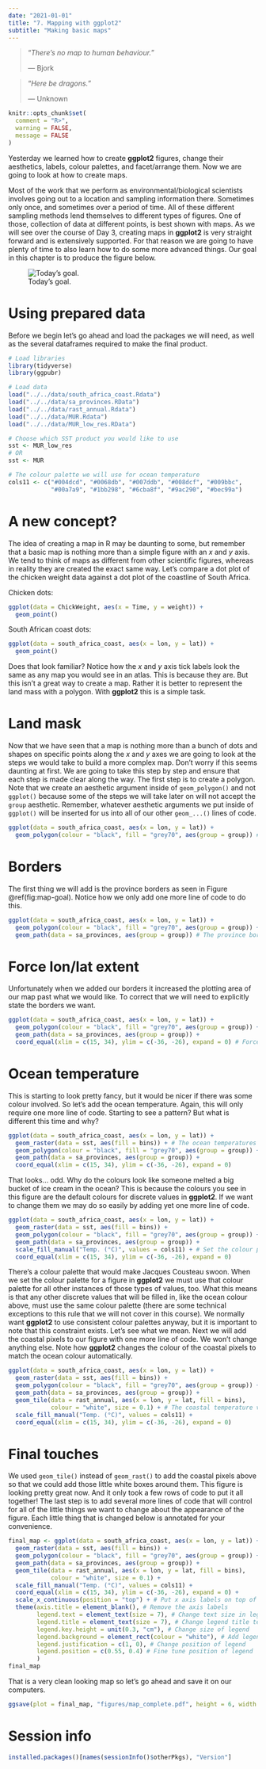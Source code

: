 ```yaml
---
date: "2021-01-01"
title: "7. Mapping with ggplot2"
subtitle: "Making basic maps"
---
```



> "*There's no map to human behaviour.*"
>
> --- Bjork

> "*Here be dragons.*"
>
> --- Unknown

```r
knitr::opts_chunk$set(
  comment = "R>", 
  warning = FALSE, 
  message = FALSE
)
```


Yesterday we learned how to create **ggplot2** figures, change their aesthetics, labels, colour palettes, and facet/arrange them. Now we are going to look at how to create maps.

Most of the work that we perform as environmental/biological scientists involves going out to a location and sampling information there. Sometimes only once, and sometimes over a period of time. All of these different sampling methods lend themselves to different types of figures. One of those, collection of data at different points, is best shown with maps. As we will see over the course of Day 3, creating maps in **ggplot2** is very straight forward and is extensively supported. For that reason we are going to have plenty of time to also learn how to do some more advanced things. Our goal in this chapter is to produce the figure below.

![Today's goal.](../../images/map_complete.png)

# Using prepared data

Before we begin let's go ahead and load the packages we will need, as well as the several dataframes required to make the final product.

```r
# Load libraries
library(tidyverse)
library(ggpubr)

# Load data
load("../../data/south_africa_coast.Rdata")
load("../../data/sa_provinces.RData")
load("../../data/rast_annual.Rdata")
load("../../data/MUR.Rdata")
load("../../data/MUR_low_res.RData")

# Choose which SST product you would like to use
sst <- MUR_low_res
# OR
sst <- MUR

# The colour palette we will use for ocean temperature
cols11 <- c("#004dcd", "#0068db", "#007ddb", "#008dcf", "#009bbc",
            "#00a7a9", "#1bb298", "#6cba8f", "#9ac290", "#bec99a")
```

# A new concept?

The idea of creating a map in R may be daunting to some, but remember that a basic map is nothing more than a simple figure with an *x* and *y* axis. We tend to think of maps as different from other scientific figures, whereas in reality they are created the exact same way. Let's compare a dot plot of the chicken weight data against a dot plot of the coastline of South Africa.

Chicken dots:

```r
ggplot(data = ChickWeight, aes(x = Time, y = weight)) +
  geom_point()
```

South African coast dots:

```r
ggplot(data = south_africa_coast, aes(x = lon, y = lat)) +
  geom_point()
```

Does that look familiar? Notice how the *x* and *y* axis tick labels look the same as any map you would see in an atlas. This is because they are. But this isn't a great way to create a map. Rather it is better to represent the land mass with a polygon. With **ggplot2** this is a simple task.

# Land mask

Now that we have seen that a map is nothing more than a bunch of dots and shapes on specific points along the *x* and *y* axes we are going to look at the steps we would take to build a more complex map. Don't worry if this seems daunting at first. We are going to take this step by step and ensure that each step is made clear along the way. The first step is to create a polygon. Note that we create an aesthetic argument inside of `geom_polygon()` and not `ggplot()` because some of the steps we will take later on will not accept the `group` aesthetic. Remember, whatever aesthetic arguments we put inside of `ggplot()` will be inserted for us into all of our other `geom_...()` lines of code.

```r
ggplot(data = south_africa_coast, aes(x = lon, y = lat)) +
  geom_polygon(colour = "black", fill = "grey70", aes(group = group)) # The land mask
```

# Borders

The first thing we will add is the province borders as seen in Figure \@ref(fig:map-goal). Notice how we only add one more line of code to do this.

```r
ggplot(data = south_africa_coast, aes(x = lon, y = lat)) +
  geom_polygon(colour = "black", fill = "grey70", aes(group = group)) +
  geom_path(data = sa_provinces, aes(group = group)) # The province borders
```

# Force lon/lat extent

Unfortunately when we added our borders it increased the plotting area of our map past what we would like. To correct that we will need to explicitly state the borders we want.

```r
ggplot(data = south_africa_coast, aes(x = lon, y = lat)) +
  geom_polygon(colour = "black", fill = "grey70", aes(group = group)) +
  geom_path(data = sa_provinces, aes(group = group)) + 
  coord_equal(xlim = c(15, 34), ylim = c(-36, -26), expand = 0) # Force lon/lat extent
```

# Ocean temperature

This is starting to look pretty fancy, but it would be nicer if there was some colour involved. So let's add the ocean temperature. Again, this will only require one more line of code. Starting to see a pattern? But what is different this time and why?

```r
ggplot(data = south_africa_coast, aes(x = lon, y = lat)) +
  geom_raster(data = sst, aes(fill = bins)) + # The ocean temperatures
  geom_polygon(colour = "black", fill = "grey70", aes(group = group)) +
  geom_path(data = sa_provinces, aes(group = group)) +
  coord_equal(xlim = c(15, 34), ylim = c(-36, -26), expand = 0)
```

That looks... odd. Why do the colours look like someone melted a big bucket of ice cream in the ocean? This is because the colours you see in this figure are the default colours for discrete values in **ggplot2**. If we want to change them we may do so easily by adding yet one more line of code.

```r
ggplot(data = south_africa_coast, aes(x = lon, y = lat)) +
  geom_raster(data = sst, aes(fill = bins)) +
  geom_polygon(colour = "black", fill = "grey70", aes(group = group)) +
  geom_path(data = sa_provinces, aes(group = group)) +
  scale_fill_manual("Temp. (°C)", values = cols11) + # Set the colour palette
  coord_equal(xlim = c(15, 34), ylim = c(-36, -26), expand = 0)
```

There's a colour palette that would make Jacques Cousteau swoon. When we set the colour palette for a figure in **ggplot2** we must use that colour palette for all other instances of those types of values, too. What this means is that any other discrete values that will be filled in, like the ocean colour above, must use the same colour palette (there are some technical exceptions to this rule that we will not cover in this course). We normally want **ggplot2** to use consistent colour palettes anyway, but it is important to note that this constraint exists. Let's see what we mean. Next we will add the coastal pixels to our figure with one more line of code. We won't change anything else. Note how **ggplot2** changes the colour of the coastal pixels to match the ocean colour automatically.

```r
ggplot(data = south_africa_coast, aes(x = lon, y = lat)) +
  geom_raster(data = sst, aes(fill = bins)) +
  geom_polygon(colour = "black", fill = "grey70", aes(group = group)) +
  geom_path(data = sa_provinces, aes(group = group)) +
  geom_tile(data = rast_annual, aes(x = lon, y = lat, fill = bins), 
            colour = "white", size = 0.1) + # The coastal temperature values
  scale_fill_manual("Temp. (°C)", values = cols11) +
  coord_equal(xlim = c(15, 34), ylim = c(-36, -26), expand = 0)
```

# Final touches

We used `geom_tile()` instead of `geom_rast()` to add the coastal pixels above so that we could add those little white boxes around them. This figure is looking pretty great now. And it only took a few rows of code to put it all together! The last step is to add several more lines of code that will control for all of the little things we want to change about the appearance of the figure. Each little thing that is changed below is annotated for your convenience.

```r
final_map <- ggplot(data = south_africa_coast, aes(x = lon, y = lat)) +
  geom_raster(data = sst, aes(fill = bins)) +
  geom_polygon(colour = "black", fill = "grey70", aes(group = group)) +
  geom_path(data = sa_provinces, aes(group = group)) +
  geom_tile(data = rast_annual, aes(x = lon, y = lat, fill = bins), 
            colour = "white", size = 0.1) +
  scale_fill_manual("Temp. (°C)", values = cols11) +
  coord_equal(xlim = c(15, 34), ylim = c(-36, -26), expand = 0) +
  scale_x_continuous(position = "top") + # Put x axis labels on top of figure
  theme(axis.title = element_blank(), # Remove the axis labels
        legend.text = element_text(size = 7), # Change text size in legend
        legend.title = element_text(size = 7), # Change legend title text size
        legend.key.height = unit(0.3, "cm"), # Change size of legend
        legend.background = element_rect(colour = "white"), # Add legend background
        legend.justification = c(1, 0), # Change position of legend
        legend.position = c(0.55, 0.4) # Fine tune position of legend
        )
final_map
```

That is a very clean looking map so let's go ahead and save it on our computers.

```r
ggsave(plot = final_map, "figures/map_complete.pdf", height = 6, width = 9)
```

# Session info

```r
installed.packages()[names(sessionInfo()$otherPkgs), "Version"]
```
